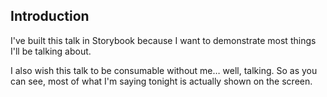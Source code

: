 
<Meta title="Introduction/About this talk" />

## Introduction

I've built this talk in Storybook because I want to demonstrate most things I'll be talking about.

I also wish this talk to be consumable without me… well, talking. So as you can see, most of what I'm saying tonight is actually shown on the screen.
